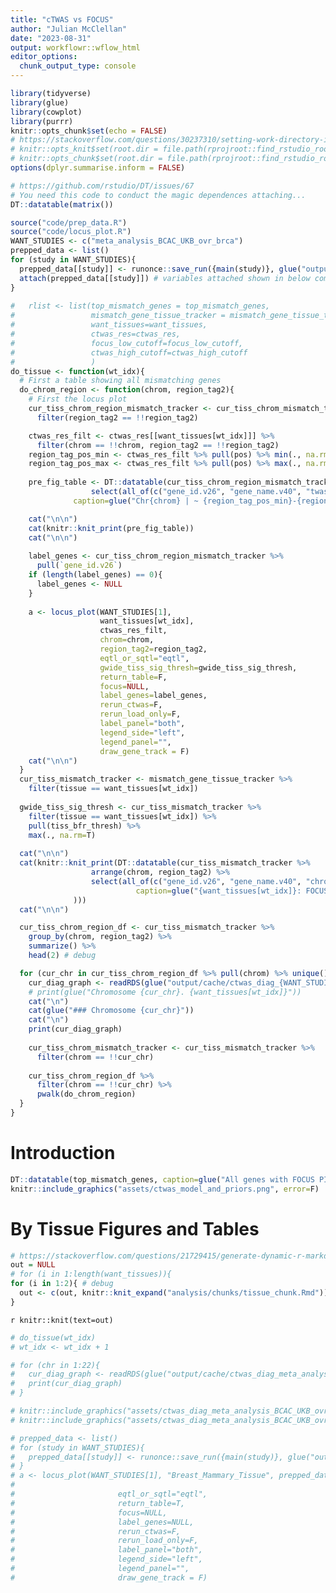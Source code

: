 ```yaml
---
title: "cTWAS vs FOCUS"
author: "Julian McClellan"
date: "2023-08-31"
output: workflowr::wflow_html
editor_options:
  chunk_output_type: console
---
```


```r
library(tidyverse)
library(glue)
library(cowplot)
library(purrr)
knitr::opts_chunk$set(echo = FALSE)
# https://stackoverflow.com/questions/30237310/setting-work-directory-in-knitr-using-opts-chunksetroot-dir-doesnt-wor
# knitr::opts_knit$set(root.dir = file.path(rprojroot::find_rstudio_root_file()))
# knitr::opts_chunk$set(root.dir = file.path(rprojroot::find_rstudio_root_file()))
options(dplyr.summarise.inform = FALSE)

# https://github.com/rstudio/DT/issues/67
# You need this code to conduct the magic dependences attaching...
DT::datatable(matrix())

source("code/prep_data.R")
source("code/locus_plot.R")
WANT_STUDIES <- c("meta_analysis_BCAC_UKB_ovr_brca")
prepped_data <- list()
for (study in WANT_STUDIES){
  prepped_data[[study]] <- runonce::save_run({main(study)}, glue("output/cache/{study}.rds"))
  attach(prepped_data[[study]]) # variables attached shown in below comment
}
  
#   rlist <- list(top_mismatch_genes = top_mismatch_genes,
#                 mismatch_gene_tissue_tracker = mismatch_gene_tissue_tracker,
#                 want_tissues=want_tissues,
#                 ctwas_res=ctwas_res,
#                 focus_low_cutoff=focus_low_cutoff,
#                 ctwas_high_cutoff=ctwas_high_cutoff
#                 )
do_tissue <- function(wt_idx){
  # First a table showing all mismatching genes
  do_chrom_region <- function(chrom, region_tag2){
    # First the locus plot
    cur_tiss_chrom_region_mismatch_tracker <- cur_tiss_chrom_mismatch_tracker %>%
      filter(region_tag2 == !!region_tag2)

    ctwas_res_filt <- ctwas_res[[want_tissues[wt_idx]]] %>%
      filter(chrom == !!chrom, region_tag2 == !!region_tag2)
    region_tag_pos_min <- ctwas_res_filt %>% pull(pos) %>% min(., na.rm=T)
    region_tag_pos_max <- ctwas_res_filt %>% pull(pos) %>% max(., na.rm=T)
    
    pre_fig_table <- DT::datatable(cur_tiss_chrom_region_mismatch_tracker %>% 
                  select(all_of(c("gene_id.v26", "gene_name.v40", "twas_sig", "tiss_bfr_thresh"))),
              caption=glue("Chr{chrom} | ~ {region_tag_pos_min}-{region_tag_pos_max}"))

    cat("\n\n")
    cat(knitr::knit_print(pre_fig_table))
    cat("\n\n")
  
    label_genes <- cur_tiss_chrom_region_mismatch_tracker %>%
      pull(`gene_id.v26`)
    if (length(label_genes) == 0){
      label_genes <- NULL
    }
  
    a <- locus_plot(WANT_STUDIES[1],
                    want_tissues[wt_idx],
                    ctwas_res_filt,
                    chrom=chrom,
                    region_tag2=region_tag2,
                    eqtl_or_sqtl="eqtl",
                    gwide_tiss_sig_thresh=gwide_tiss_sig_thresh,
                    return_table=F,
                    focus=NULL,
                    label_genes=label_genes,
                    rerun_ctwas=F,
                    rerun_load_only=F,
                    label_panel="both",
                    legend_side="left",
                    legend_panel="",
                    draw_gene_track = F)
    cat("\n\n")
  }
  cur_tiss_mismatch_tracker <- mismatch_gene_tissue_tracker %>%
    filter(tissue == want_tissues[wt_idx])
  
  gwide_tiss_sig_thresh <- cur_tiss_mismatch_tracker %>%
    filter(tissue == want_tissues[wt_idx]) %>%
    pull(tiss_bfr_thresh) %>%
    max(., na.rm=T)
  
  cat("\n\n")
  cat(knitr::knit_print(DT::datatable(cur_tiss_mismatch_tracker %>%
                  arrange(chrom, region_tag2) %>%
                  select(all_of(c("gene_id.v26", "gene_name.v40", "chrom", "twas_sig"))),
                            caption=glue("{want_tissues[wt_idx]}: FOCUS PIP < {focus_low_cutoff} & cTWAS PIP > {ctwas_high_cutoff}")
              )))
  cat("\n\n")

  cur_tiss_chrom_region_df <- cur_tiss_mismatch_tracker %>%
    group_by(chrom, region_tag2) %>%
    summarize() %>%
    head(2) # debug

  for (cur_chr in cur_tiss_chrom_region_df %>% pull(chrom) %>% unique() %>% sort()){
    cur_diag_graph <- readRDS(glue("output/cache/ctwas_diag_{WANT_STUDIES[1]}__{want_tissues[wt_idx]}__eqtl_chr{cur_chr}.rds"))
    # print(glue("Chromosome {cur_chr}. {want_tissues[wt_idx]}"))
    cat("\n")
    cat(glue("### Chromosome {cur_chr}"))
    cat("\n")
    print(cur_diag_graph)
  
    cur_tiss_chrom_mismatch_tracker <- cur_tiss_mismatch_tracker %>%
      filter(chrom == !!cur_chr)
  
    cur_tiss_chrom_region_df %>%
      filter(chrom == !!cur_chr) %>%
      pwalk(do_chrom_region)
  }
}
```

# Introduction

```r
DT::datatable(top_mismatch_genes, caption=glue("All genes with FOCUS PIP < {focus_low_cutoff} & cTWAS PIP > {ctwas_high_cutoff} for {WANT_STUDIES[1]}"))
knitr::include_graphics("assets/ctwas_model_and_priors.png", error=F)
```

# By Tissue Figures and Tables

```r
# https://stackoverflow.com/questions/21729415/generate-dynamic-r-markdown-blocks
out = NULL
# for (i in 1:length(want_tissues)){
for (i in 1:2){ # debug
  out <- c(out, knitr::knit_expand("analysis/chunks/tissue_chunk.Rmd"))
}
```

`r knitr::knit(text=out)`

```r
# do_tissue(wt_idx)
# wt_idx <- wt_idx + 1
```

```r
# for (chr in 1:22){
#   cur_diag_graph <- readRDS(glue("output/cache/ctwas_diag_meta_analysis_BCAC_UKB_ovr_brca__Breast_Mammary_Tissue__eqtl_chr{chr}.rds"))
#   print(cur_diag_graph)
# }
```

```r
# knitr::include_graphics("assets/ctwas_diag_meta_analysis_BCAC_UKB_ovr_brca__Breast_Mammary_Tissue__eqtl_chr1.png", error=F)
# knitr::include_graphics("assets/ctwas_diag_meta_analysis_BCAC_UKB_ovr_brca__Breast_Mammary_Tissue__eqtl_chr2.png", error=F)
```

```r
# prepped_data <- list()
# for (study in WANT_STUDIES){
#   prepped_data[[study]] <- runonce::save_run({main(study)}, glue("output/cache/{study}.rds"))
# }
# a <- locus_plot(WANT_STUDIES[1], "Breast_Mammary_Tissue", prepped_data[["meta_analysis_BCAC_UKB_ovr_brca"]][["ctwas_res"]],
#                 
#                       eqtl_or_sqtl="eqtl",
#                       return_table=T,
#                       focus=NULL,
#                       label_genes=NULL,
#                       rerun_ctwas=F,
#                       rerun_load_only=F,
#                       label_panel="both",
#                       legend_side="left",
#                       legend_panel="",
#                       draw_gene_track = F)
```
